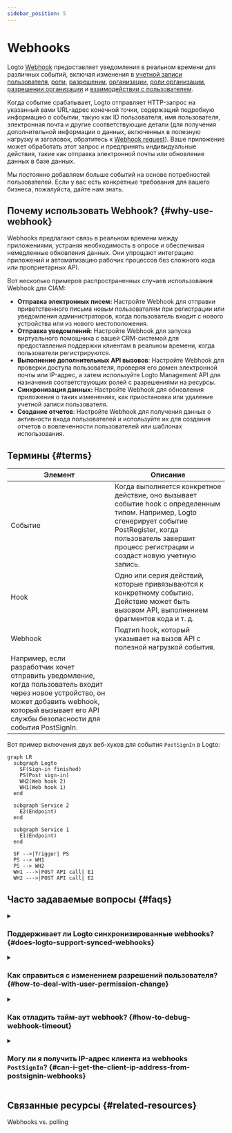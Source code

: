 ```yaml
---
sidebar_position: 5
---
```


# Webhooks

Logto [Webhook](https://auth.wiki/webhook) предоставляет уведомления в реальном времени для различных событий, включая изменения в [учетной записи пользователя](/user-management/user-data), [роли](/authorization/role-based-access-control#roles), [разрешении](/authorization/role-based-access-control#permissionsscopes), [организации](/organizations/organization-data), [роли организации](/authorization/organization-template#organization-role), [разрешении организации](/authorization/organization-template#organization-permission) и [взаимодействии с пользователем](/end-user-flows).

Когда событие срабатывает, Logto отправляет HTTP-запрос на указанный вами URL-адрес конечной точки, содержащий подробную информацию о событии, такую как ID пользователя, имя пользователя, электронная почта и другие соответствующие детали (для получения дополнительной информации о данных, включенных в полезную нагрузку и заголовок, обратитесь к [Webhook request](/developers/webhooks/webhooks-request)). Ваше приложение может обработать этот запрос и предпринять индивидуальные действия, такие как отправка электронной почты или обновление данных в базе данных.

Мы постоянно добавляем больше событий на основе потребностей пользователей. Если у вас есть конкретные требования для вашего бизнеса, пожалуйста, дайте нам знать.

## Почему использовать Webhook? \{#why-use-webhook}

Webhooks предлагают связь в реальном времени между приложениями, устраняя необходимость в опросе и обеспечивая немедленные обновления данных. Они упрощают интеграцию приложений и автоматизацию рабочих процессов без сложного кода или проприетарных API.

Вот несколько примеров распространенных случаев использования Webhook для CIAM:

- **Отправка электронных писем:** Настройте Webhook для отправки приветственного письма новым пользователям при регистрации или уведомления администраторов, когда пользователь входит с нового устройства или из нового местоположения.
- **Отправка уведомлений:** Настройте Webhook для запуска виртуального помощника с вашей CRM-системой для предоставления поддержки клиентам в реальном времени, когда пользователи регистрируются.
- **Выполнение дополнительных API вызовов**: Настройте Webhook для проверки доступа пользователя, проверяя его домен электронной почты или IP-адрес, а затем используйте Logto Management API для назначения соответствующих ролей с разрешениями на ресурсы.
- **Синхронизация данных:** Настройте Webhook для обновления приложения о таких изменениях, как приостановка или удаление учетной записи пользователя.
- **Создание отчетов**: Настройте Webhook для получения данных о активности входа пользователей и используйте их для создания отчетов о вовлеченности пользователей или шаблонах использования.

## Термины \{#terms}

| Элемент                                                                                                                                                                                                   | Описание                                                                                                                                                                                                                 |
| --------------------------------------------------------------------------------------------------------------------------------------------------------------------------------------------------------- | ------------------------------------------------------------------------------------------------------------------------------------------------------------------------------------------------------------------------ |
| Событие                                                                                                                                                                                                   | Когда выполняется конкретное действие, оно вызывает событие hook с определенным типом. Например, Logto сгенерирует событие PostRegister, когда пользователь завершит процесс регистрации и создаст новую учетную запись. |
| Hook                                                                                                                                                                                                      | Одно или серия действий, которые привязываются к конкретному событию. Действие может быть вызовом API, выполнением фрагментов кода и т. д.                                                                               |
| Webhook                                                                                                                                                                                                   | Подтип hook, который указывает на вызов API с полезной нагрузкой события.                                                                                                                                                |
| Например, если разработчик хочет отправить уведомление, когда пользователь входит через новое устройство, он может добавить webhook, который вызывает его API службы безопасности для события PostSignIn. |

Вот пример включения двух веб-хуков для события `PostSignIn` в Logto:

```mermaid
graph LR
  subgraph Logto
    SF(Sign-in finished)
    PS(Post sign-in)
    WH2(Web hook 2)
    WH1(Web hook 1)
  end

  subgraph Service 2
    E2(Endpoint)
  end

  subgraph Service 1
    E1(Endpoint)
  end

  SF -->|Trigger| PS
  PS --> WH1
  PS --> WH2
  WH1 --->|POST API call| E1
  WH2 --->|POST API call| E2

```

## Часто задаваемые вопросы \{#faqs}

<details>
<summary>

### Поддерживает ли Logto синхронизированные webhooks? \{#does-logto-support-synced-webhooks}

</summary>

Хотя синхронизированные webhooks сделали бы процесс входа пользователя более плавным, мы пока их не поддерживаем (но будем в будущем). Поэтому сценарии, которые зависят от синхронизированных webhooks, в настоящее время требуют различных обходных путей. Если у вас есть вопросы, не стесняйтесь обращаться к нам.

</details>

<details>
<summary>

### Как справиться с изменением разрешений пользователя? \{#how-to-deal-with-user-permission-change}

</summary>

Смотрите руководство [Управление изменением разрешений пользователя](/authorization/role-based-access-control/protect-api-resources-with-rbac/#optional-handle-user-permission-change).

</details>

<details>
<summary>

### Как отладить тайм-аут webhook? \{#how-to-debug-webhook-timeout}

</summary>

Для конечной точки, принимающей Webhooks, она должна как можно быстрее возвращать ответ 2xx, чтобы сообщить Logto, что Webhook был успешно получен. Поскольку у разных пользователей значительно различается логика обработки Webhooks, чрезмерно сложные задачи могут занять несколько секунд, что приведет к тайм-ауту Webhook Logto. Лучшая практика — поддерживать собственную очередь событий; при получении Webhook Logto вставьте событие в очередь и верните ответ 2xx в Logto. Затем позвольте вашему собственному рабочему процессору обрабатывать задачи в очереди шаг за шагом. Если рабочий процессор сталкивается с ошибкой, обработайте ее на своем сервере.

</details>

<details>
<summary>

### Могу ли я получить IP-адрес клиента из webhooks `PostSignIn`? \{#can-i-get-the-client-ip-address-from-postsignin-webhooks}

</summary>

Да, вы можете получить IP-адрес, пользовательские агенты и т. д. в полезной нагрузке Webhook. Если вам нужна информация, которая в настоящее время не поддерживается, вы можете создать запросы на функции в GitHub issues или связаться с нами.

</details>

## Связанные ресурсы \{#related-resources}

<Url href="https://blog.logto.io/webhooks-vs-polling">Webhooks vs. polling</Url>
